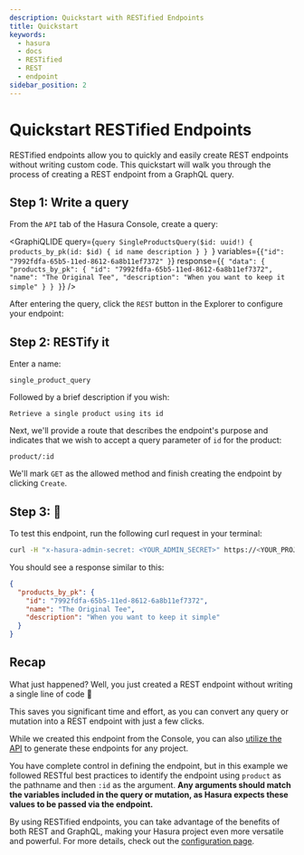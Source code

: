 ```yaml
---
description: Quickstart with RESTified Endpoints
title: Quickstart
keywords:
  - hasura
  - docs
  - RESTified
  - REST
  - endpoint
sidebar_position: 2
---
```



# Quickstart RESTified Endpoints

RESTified endpoints allow you to quickly and easily create REST endpoints without writing custom code. This quickstart
will walk you through the process of creating a REST endpoint from a GraphQL query.

<SampleAppBlock dependent />

## Step 1: Write a query

From the `API` tab of the Hasura Console, create a query:

<GraphiQLIDE
  query={`query SingleProductsQuery($id: uuid!) {
  products_by_pk(id: $id) {
    id
    name
    description
  }
}
`}
  variables={`{"id": "7992fdfa-65b5-11ed-8612-6a8b11ef7372" }`}
  response={`{
  "data": {
    "products_by_pk": {
      "id": "7992fdfa-65b5-11ed-8612-6a8b11ef7372",
      "name": "The Original Tee",
      "description": "When you want to keep it simple"
    }
  }
}`}
/>

After entering the query, click the `REST` button in the Explorer to configure your endpoint:

<Thumbnail
  src="/img/restified/restified-endpoints_click-rest-2.21-cloud.1.png"
  alt="Create RESTified Endpoint"
  width="1000px"
/>

## Step 2: RESTify it

Enter a name:

```
single_product_query
```

Followed by a brief description if you wish:

```
Retrieve a single product using its id
```

Next, we'll provide a route that describes the endpoint's purpose and indicates that we wish to accept a query parameter
of `id` for the product:

```
product/:id
```

We'll mark `GET` as the allowed method and finish creating the endpoint by clicking `Create`.

<Thumbnail
  src="/img/restified/restified-endpoints_click-create-2.21-cloud.1.png"
  alt="Create RESTified Endpoint"
  width="1000px"
/>

## Step 3: 🍿

To test this endpoint, run the following curl request in your terminal:

```bash
curl -H "x-hasura-admin-secret: <YOUR_ADMIN_SECRET>" https://<YOUR_PROJECT_NAME>.hasura.app/api/rest/product/7992fdfa-65b5-11ed-8612-6a8b11ef7372
```

You should see a response similar to this:

```json
{
  "products_by_pk": {
    "id": "7992fdfa-65b5-11ed-8612-6a8b11ef7372",
    "name": "The Original Tee",
    "description": "When you want to keep it simple"
  }
}
```

## Recap

What just happened? Well, you just created a REST endpoint without writing a single line of code 🎉

This saves you
significant time and effort, as you can convert any query or mutation into a REST endpoint with just a few clicks.

While we created this endpoint from the Console, you can also [utilize the API](/api-reference/restified.mdx) to
generate these endpoints for any project.

You have complete control in defining the endpoint, but in this example we followed RESTful best practices to identify
the endpoint using `product` as the pathname and then `:id` as the argument. **Any arguments should match the variables
included in the query or mutation, as Hasura expects these values to be passed via the endpoint.**

By using RESTified endpoints, you can take advantage of the benefits of both REST and GraphQL,
making your Hasura project even more versatile and powerful. For more details, check out the
[configuration page](/restified/restified-config.mdx).
